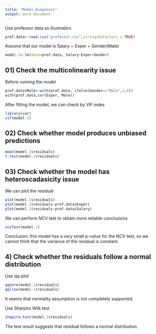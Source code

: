 ```yaml
---
title: "Model Diagnosis"
output: word_document
---
```


Use professor data as illustration.

```r
prof.data<-read.csv("professor.csv",stringsAsFactors = TRUE)
```


Assume that our model is Salary ~ Exper + Gender(Male)
```r
model.1<-lm(data=prof.data, Salary~Exper+Gender)
```

## 01) Check the multicolinearity issue

Before running the model
```r
prof.data$Male<-with(prof.data, ifelse(Gender=="Male",1,0))
with(prof.data,cor(Exper, Male))

```

After fitting the model, we can check by VIF index
```r
library(car)
vif(model.1)
```

## 02) Check whether model produces unbiased predictions
```r
mean(model.1$residuals)
t.test(model.1$residuals)
```

## 03) Check whether the model has heteroscadasicity issue
We can plot the residual
```r
plot(model.1$residuals)
plot(model.1$residuals~prof.data$Exper)
plot(model.1$residuals~prof.data$Salary)
```

We can perform NCV test to obtain more reliable conclusions
```r
ncvTest(model.1)
```

Conclusion: this model has a very small p-value for the NCV test, so we cannot think that the variance of the residual is constant.

## 4) Check whether the residuals follow a normal distribution

Use qq-plot
```r
qqnorm(model.1$residuals)
qqline(model.1$residuals)
```
It seems that normality assumption is not completely supported.

Use Sharpiro Wilk test
```r
shapiro.test(model.1$residuals)
```
The test result suggests that residual follows a normal distribution.
